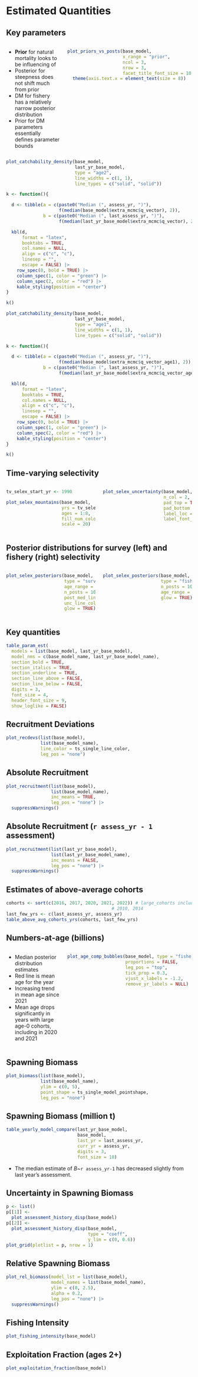 # Estimated Quantities
## Key parameters
:::::: {.columns}
::: {.column width="30%"}
* **Prior** for natural mortality looks to be
  influencing \textcolor{Maroon}{median} of \textcolor{blue}{posterior}
* Posterior for steepness does not shift much from prior
* DM for fishery has a relatively narrow posterior distribution
* Prior for DM parameters essentially defines parameter bounds
:::

::: {.column width="70%"}
```r
plot_priors_vs_posts(base_model,
                     x_range = "prior",
                     ncol = 3,
                     nrow = 3,
                     facet_title_font_size = 10) +
  theme(axis.text.x = element_text(size = 8))
```
:::
::::::

<!-- Might want these back in for survey years
## Acoustic survey catchability (\emph{$q_b$}) posterior for this assessment
-->
```r
plot_catchability_density(base_model,
                          last_yr_base_model,
                          type = "age2",
                          line_widths = c(1, 1),
                          line_types = c("solid", "solid"))
```

```r
k <- function(){

  d <- tibble(a = c(paste0("Median (", assess_yr, ")"),
                    f(median(base_model$extra_mcmc$q_vector), 2)),
              b = c(paste0("Median (", last_assess_yr, ")"),
                    f(median(last_yr_base_model$extra_mcmc$q_vector), 2)))

  kbl(d,
      format = "latex",
      booktabs = TRUE,
      col.names = NULL,
      align = c("c", "c"),
      linesep = "",
      escape = FALSE) |>
    row_spec(0, bold = TRUE) |>
    column_spec(1, color = "green") |>
    column_spec(2, color = "red") |>
    kable_styling(position = "center")
}

k()
```

<!-- Probably want back in for survey years
## Age-1 index catchability (\emph{$q_1$}) posterior for this assessment
-->
```r
plot_catchability_density(base_model,
                          last_yr_base_model,
                          type = "age1",
                          line_widths = c(1, 1),
                          line_types = c("solid", "solid"))
```

```r
k <- function(){

  d <- tibble(a = c(paste0("Median (", assess_yr, ")"),
                    f(median(base_model$extra_mcmc$q_vector_age1), 2)),
              b = c(paste0("Median (", last_assess_yr, ")"),
                    f(median(last_yr_base_model$extra_mcmc$q_vector_age1), 2)))

  kbl(d,
      format = "latex",
      booktabs = TRUE,
      col.names = NULL,
      align = c("c", "c"),
      linesep = "",
      escape = FALSE) |>
    row_spec(0, bold = TRUE) |>
    column_spec(1, color = "green") |>
    column_spec(2, color = "red") |>
    kable_styling(position = "center")
}

k()
```

## Time-varying selectivity
:::::: {.columns}
::: {.column width="50%"}
```r

tv_selex_start_yr <- 1990

plot_selex_mountains(base_model,
                     yrs = tv_selex_start_yr:last_data_yr,
                     ages = 1:8,
                     fill_num_colors = 50,
                     scale = 20)
```
:::

::: {.column width="50%"}
```r

plot_selex_uncertainty(base_model,
                       n_col = 2,
                       pad_top = TRUE,
                       pad_bottom = TRUE,
                       label_loc = c(1, 0.65),
                       label_font_size = 3)
```
:::
::::::

## Posterior distributions for survey (left) and fishery (right) selectivity
:::::: {.columns}
::: {.column width="50%"}
```r
plot_selex_posteriors(base_model,
                      type = "survey",
                      age_range = c(1, 8),
                      n_posts = 1000,
                      post_med_line_color = "red3",
                      unc_line_color = "red3",
                      glow = TRUE)
```
:::

::: {.column width="50%"}
```r
plot_selex_posteriors(base_model,
                      type = "fishery",
                      n_posts = 1000,
                      age_range = c(1, 8),
                      glow = TRUE)
```
:::
::::::

## Key quantities
```r
table_param_est(
  models = list(base_model, last_yr_base_model),
  model_nms = c(base_model_name, last_yr_base_model_name),
  section_bold = TRUE,
  section_italics = TRUE,
  section_underline = TRUE,
  section_line_above = FALSE,
  section_line_below = FALSE,
  digits = 3,
  font_size = 4,
  header_font_size = 9,
  show_loglike = FALSE)
```

## Recruitment Deviations
```r

plot_recdevs(list(base_model),
             list(base_model_name),
             line_color = ts_single_line_color,
             leg_pos = "none")
```

## Absolute Recruitment
```r

plot_recruitment(list(base_model),
                 list(base_model_name),
                 inc_means = TRUE,
                 leg_pos = "none") |>
  suppressWarnings()
```

## Absolute Recruitment (`r assess_yr - 1` assessment)
```r

plot_recruitment(list(last_yr_base_model),
                 list(last_yr_base_model_name),
                 inc_means = FALSE,
                 leg_pos = "none") |>
  suppressWarnings()
```

## Estimates of above-average cohorts
```r

cohorts <- sort(c(2016, 2017, 2020, 2021, 2022)) # large_cohorts includes
                                        # 2010, 2014
last_few_yrs <- c(last_assess_yr, assess_yr)
table_above_avg_cohorts_yrs(cohorts, last_few_yrs)
```

## Numbers-at-age (billions)
:::::: {.columns}
::: {.column width="30%"}
* Median posterior distribution estimates
* Red line is mean age for the year
* Increasing trend in mean age since 2021
* Mean age drops significantly in years with large age-0 cohorts,
  including in 2020 and 2021
:::

::: {.column width="70%"}
```r
plot_age_comp_bubbles(base_model, type = "fishery",
                      proportions = FALSE,
                      leg_pos = "top",
                      tick_prop = 0.3,
                      vjust_x_labels = -1.2,
                      remove_yr_labels = NULL)
```
:::
::::::

## Spawning Biomass
```r

plot_biomass(list(base_model),
             list(base_model_name),
             ylim = c(0, 5),
             point_shape = ts_single_model_pointshape,
             leg_pos = "none")
```

## Spawning Biomass (million t)

```r
table_yearly_model_compare(last_yr_base_model,
                           base_model,
                           last_yr = last_assess_yr,
                           curr_yr = assess_yr,
                           digits = 3,
                           font_size = 10)
```
* The median estimate of *B*~`r assess_yr-1` has decreased slightly from last
  year's assessment.

## Uncertainty in Spawning Biomass
```r
p <- list()
p[[1]] <-
  plot_assessment_history_disp(base_model)
p[[2]] <-
  plot_assessment_history_disp(base_model,
                               type = "coeff",
                               y_lim = c(0, 0.6))
plot_grid(plotlist = p, nrow = 1)
```

## Relative Spawning Biomass
```r

plot_rel_biomass(model_lst = list(base_model),
                 model_names = list(base_model_name),
                 ylim = c(0, 2.5),
                 alpha = 0.2,
                 leg_pos = "none") |>
  suppressWarnings()
```

## Fishing Intensity
```r

plot_fishing_intensity(base_model)
```

## Exploitation Fraction (ages 2+)
```r

plot_exploitation_fraction(base_model)
```
